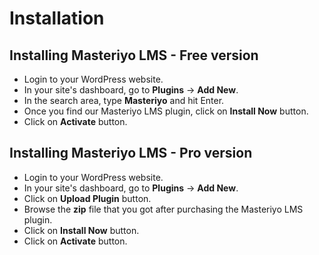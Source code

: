 # Installation

## Installing Masteriyo LMS - Free version
- Login to your WordPress website.
- In your site's dashboard, go to **Plugins** -> **Add New**.
- In the search area, type **Masteriyo** and hit Enter.
- Once you find our Masteriyo LMS plugin, click on **Install Now** button.
- Click on **Activate** button.


## Installing Masteriyo LMS - Pro version
- Login to your WordPress website.
- In your site's dashboard, go to **Plugins** -> **Add New**.
- Click on **Upload Plugin** button.
- Browse the **zip** file that you got after purchasing the Masteriyo LMS plugin.
- Click on **Install Now** button.
- Click on **Activate** button.
